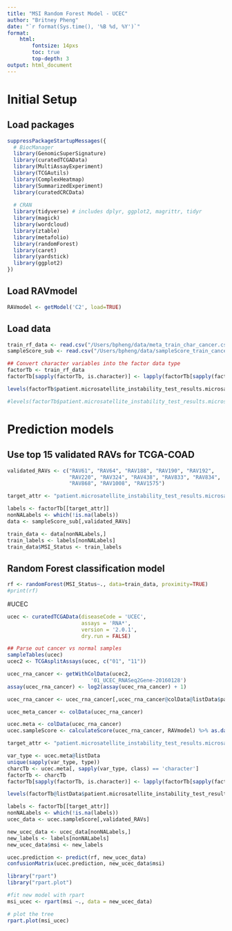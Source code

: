 ```yaml
---
title: "MSI Random Forest Model - UCEC"
author: "Britney Pheng"
date: "`r format(Sys.time(), '%B %d, %Y')`"
format:
    html:
        fontsize: 14pxs
        toc: true
        top-depth: 3
output: html_document
---
```


# Initial Setup

## Load packages

```r
suppressPackageStartupMessages({
  # BiocManager
  library(GenomicSuperSignature)
  library(curatedTCGAData)
  library(MultiAssayExperiment)
  library(TCGAutils)
  library(ComplexHeatmap)
  library(SummarizedExperiment)
  library(curatedCRCData)
  
  # CRAN
  library(tidyverse) # includes dplyr, ggplot2, magrittr, tidyr
  library(magick)
  library(wordcloud)
  library(ztable)
  library(metafolio)
  library(randomForest)
  library(caret)
  library(yardstick)
  library(ggplot2)
})
```

## Load RAVmodel

```r
RAVmodel <- getModel('C2', load=TRUE)
```

## Load data

```r
train_rf_data <- read.csv("/Users/bpheng/data/meta_train_char_cancer.csv")
sampleScore_sub <- read.csv("/Users/bpheng/data/sampleScore_train_cancer.csv")
```

```r
## Convert character variables into the factor data type
factorTb <- train_rf_data
factorTb[sapply(factorTb, is.character)] <- lapply(factorTb[sapply(factorTb, is.character)], factor)

levels(factorTb$patient.microsatellite_instability_test_results.microsatellite_instability_test_result.mononucleotide_and_dinucleotide_marker_panel_analysis_status)[levels(factorTb$patient.microsatellite_instability_test_results.microsatellite_instability_test_result.mononucleotide_and_dinucleotide_marker_panel_analysis_status) == "msi-h"] <- "msi"

#levels(factorTb$patient.microsatellite_instability_test_results.microsatellite_instability_test_result.mononucleotide_and_dinucleotide_marker_panel_analysis_status)
```

# Prediction models

## Use top 15 validated RAVs for TCGA-COAD

```r
validated_RAVs <- c("RAV61", "RAV64", "RAV188", "RAV190", "RAV192", 
                    "RAV220", "RAV324", "RAV438", "RAV833", "RAV834", 
                    "RAV868", "RAV1008", "RAV1575")

target_attr <- "patient.microsatellite_instability_test_results.microsatellite_instability_test_result.mononucleotide_and_dinucleotide_marker_panel_analysis_status"

labels <- factorTb[[target_attr]]
nonNALabels <- which(!is.na(labels))
data <- sampleScore_sub[,validated_RAVs]

train_data <- data[nonNALabels,]
train_labels <- labels[nonNALabels]
train_data$MSI_Status <- train_labels
```

## Random Forest classification model

```r
rf <- randomForest(MSI_Status~., data=train_data, proximity=TRUE)
#print(rf)
```

#UCEC

```r
ucec <- curatedTCGAData(diseaseCode = 'UCEC',
                        assays = 'RNA*',
                        version = '2.0.1',
                        dry.run = FALSE)

## Parse out cancer vs normal samples
sampleTables(ucec)
ucec2 <- TCGAsplitAssays(ucec, c("01", "11"))

ucec_rna_cancer <- getWithColData(ucec2,
                           '01_UCEC_RNASeq2Gene-20160128')
assay(ucec_rna_cancer) <- log2(assay(ucec_rna_cancer) + 1)

ucec_rna_cancer <- ucec_rna_cancer[,ucec_rna_cancer@colData@listData$patient.microsatellite_instability_test_results.microsatellite_instability_test_result.mononucleotide_and_dinucleotide_marker_panel_analysis_status %in% c('msi-h', 'mss')]

ucec_meta_cancer <- colData(ucec_rna_cancer)
```

```r
ucec.meta <- colData(ucec_rna_cancer)
ucec.sampleScore <- calculateScore(ucec_rna_cancer, RAVmodel) %>% as.data.frame()
```

```r
target_attr <- "patient.microsatellite_instability_test_results.microsatellite_instability_test_result.mononucleotide_and_dinucleotide_marker_panel_analysis_status"

var_type <- ucec.meta@listData
unique(sapply(var_type, type))
charcTb <- ucec.meta[, sapply(var_type, class) == 'character']
factorTb <- charcTb
factorTb[sapply(factorTb, is.character)] <- lapply(factorTb[sapply(factorTb, is.character)], factor)

levels(factorTb@listData$patient.microsatellite_instability_test_results.microsatellite_instability_test_result.mononucleotide_and_dinucleotide_marker_panel_analysis_status)[levels(factorTb@listData$patient.microsatellite_instability_test_results.microsatellite_instability_test_result.mononucleotide_and_dinucleotide_marker_panel_analysis_status) == "msi-h"] <- "msi"

labels <- factorTb[[target_attr]]
nonNALabels <- which(!is.na(labels))
ucec_data <- ucec.sampleScore[,validated_RAVs]

new_ucec_data <- ucec_data[nonNALabels,]
new_labels <- labels[nonNALabels]
new_ucec_data$msi <- new_labels


```

```r
ucec.prediction <- predict(rf, new_ucec_data)
confusionMatrix(ucec.prediction, new_ucec_data$msi)

```

```r
library("rpart")
library("rpart.plot")

#fit new model with rpart
msi_ucec <- rpart(msi ~., data = new_ucec_data)

# plot the tree
rpart.plot(msi_ucec)
```
